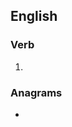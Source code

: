 ==English==

===Verb===
{{head|en|verb form}}

# {{en-third-person singular of|curdle}}

===Anagrams===
* {{anagrams|en|a=cdelrsu|Sculder|crudles|scudler}}